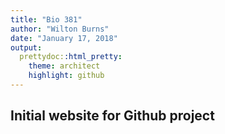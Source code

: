 ```yaml
---
title: "Bio 381"
author: "Wilton Burns"
date: "January 17, 2018"
output: 
  prettydoc::html_pretty:
    theme: architect
    highlight: github
---
```


## Initial website for Github project 